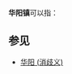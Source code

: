 '''华阳镇'''可以指：
{{PRC admin/disambig|34/08/27/100/000|34/18/24/100/000|44/14/24/126/000|61/07/23/114/000}}

==参见==
*[[华阳_(消歧义)|华阳 (消歧义)]]

{{disambig|cat=三字中国镇名消歧义}}